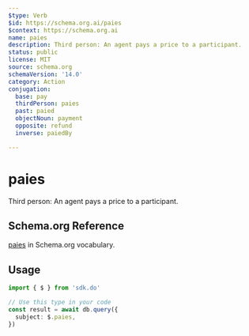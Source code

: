 ```yaml
---
$type: Verb
$id: https://schema.org.ai/paies
$context: https://schema.org.ai
name: paies
description: Third person: An agent pays a price to a participant.
status: public
license: MIT
source: schema.org
schemaVersion: '14.0'
category: Action
conjugation:
  base: pay
  thirdPerson: paies
  past: paied
  objectNoun: payment
  opposite: refund
  inverse: paiedBy

---
```


# paies

Third person: An agent pays a price to a participant.

## Schema.org Reference

[paies](https://schema.org/PayAction) in Schema.org vocabulary.

## Usage

```typescript
import { $ } from 'sdk.do'

// Use this type in your code
const result = await db.query({
  subject: $.paies,
})
```
